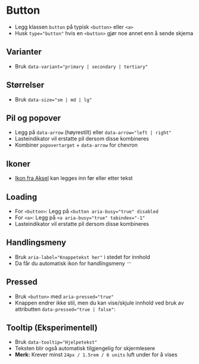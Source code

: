 
<Meta of={stories} />

# Button

- Legg klassen `button` på typisk `<button>` eller `<a>`
- Husk `type="button"` hvis en `<button>` gjør noe annet enn å sende skjema

<Canvas of={stories.Default} />

## Varianter
- Bruk `data-variant="primary | secondary | tertiary"`

<Canvas of={stories.Variants} />

## Størrelser
- Bruk `data-size="sm | md | lg"`

<Canvas of={stories.Sizes} />

## Pil og popover
- Legg på `data-arrow` (høyrestilt) eller `data-arrow="left | right"`
- Lasteindikator vil erstatte pil dersom disse kombineres
- Kombiner `popovertarget` + `data-arrow` for chevron

<Canvas of={stories.Arrows} />

## Ikoner
- [Ikon fra Aksel](https://aksel.nav.no/ikoner) kan legges inn før eller etter tekst

<Canvas of={stories.Icons} />

## Loading
- For `<button>`: Legg på `<button aria-busy="true" disabled`
- For `<a>`: Legg på `<a aria-busy="true" tabindex="-1"`
- Lasteindikator vil erstatte pil dersom disse kombineres

<Canvas of={stories.Loading} />

## Handlingsmeny
- Bruk `aria-label="Knappetekst her"` i stedet for innhold
- Da får du automatisk ikon for handlingsmeny <svg aria-hidden="ture" width="1em" height="1em" viewBox="0 0 256 256"><rect width="256" height="256" fill="none"/><circle cx="128" cy="128" r="16"/><circle cx="60" cy="128" r="16"/><circle cx="196" cy="128" r="16"/></svg>

<Canvas of={stories.Contextmenu} />


## Pressed
- Bruk `<button>` med `aria-pressed="true"`
- Knappen endrer ikke stil, men du kan vise/skjule innhold ved bruk av attributten `data-pressed="true | false"`:

<Canvas of={stories.Pressed} />

## Tooltip (Eksperimentell)
- Bruk `data-tooltip="Hjelpetekst"`
- Teksten blir også automatisk tilgjengelig for skjermlesere
- **Merk:** Krever minst `24px / 1.5rem / 6 units` luft under for å vises

<Canvas of={stories.Tooltip} />
